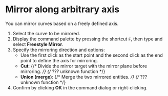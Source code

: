 
# Mirror along arbitrary axis

You can mirror curves based on a freely defined axis.

<KinouGaiyou shortcut="" command="Freestyle Mirror" button="" />

1. Select the curve to be mirrored.
2. Display the command palette by pressing the shortcut `F`, then type and select **Freestyle Mirror**.
3. Specify the mirroring direction and options:
   - Use the first click as the start point and the second click as the end point to define the axis for mirroring.
   - **Cut**: {/* Divide the mirror target with the mirror plane before mirroring. */} {/* ??? unknown function */}
   - **Union (merge)**: {/* Merge the two mirrored entities. */} {/* ??? unknown function */}
4. Confirm by clicking **OK** in the command dialog or right-clicking.